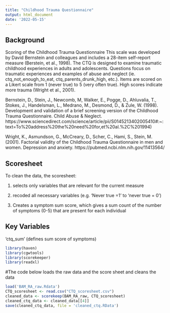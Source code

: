 ---
title: "Childhood Trauma Questionnaire"
output: html_document
date: '2022-05-15'
---
## Background
Scoring of the Childhood Trauma Questionnaire
This scale was developed by David Bernstein and colleagues and includes a 28-item self-report measure (Berstein, et al., 1998). The CTQ is designed to examine traumatic childhood experiences in adults and adolescents. Questions focus on traumatic experiences and examples of abuse and neglect (ie. ctq_not_enough_to_eat, ctq_parents_drunk_high, etc.). Items are scored on a Likert scale from 1 (never true) to 5 (very often true). High scores indicate more trauma (Wright et al., 2001). 

Bernstein, D., Stein, J., Newcomb, M, Walker, E., Pogge, D., Ahluvalia, T., Stokes, J., Handelsman, L., Medrano, M., Desmond, D., & Zule, W. (1998). Development and validation of a brief screening version of the Childhood Trauma Questionnaire. Child Abuse & Neglect. https://www.sciencedirect.com/science/article/pii/S0145213402005410#:~:text=To%20address%20the%20need%20for,et%20al.%2C%201994)

Wright, K., Asmundson, G., McCreary, D., Scher, C., Hami, S., Stein, M. (2001). Factorial validity of the Childhood Trauma Questionnaire in men and women. Depression and anxiety. https://pubmed.ncbi.nlm.nih.gov/11413564/ 

## Scoresheet
To clean the data, the scoresheet:

(1) selects only variables that are relevant for the current measure

(2) recoded all necessary variables (e.g. 'Never true =1' to 'never true = 0')

(3) Creates a symptom sum score, which gives a sum count of the number of symptoms (0-5) that are present for each individual

## Key Variables
'ctq_sum' (defines sum score of symptoms)

```{r}
library(haven)
library(cgwtools)
library(scorekeeper)
library(readxl)
```

#The code below loads the raw data and the score sheet and cleans the data

```{r}

load('BAM_RA_raw.Rdata')
CTQ_scoresheet <- read.csv("CTQ_scoresheet.csv")
cleaned_data <- scorekeep(BAM_RA_raw, CTQ_scoresheet)
cleaned_ctq_data <- cleaned_data[[4]]
save(cleaned_ctq_data, file = 'cleaned_ctq.RData')
```

